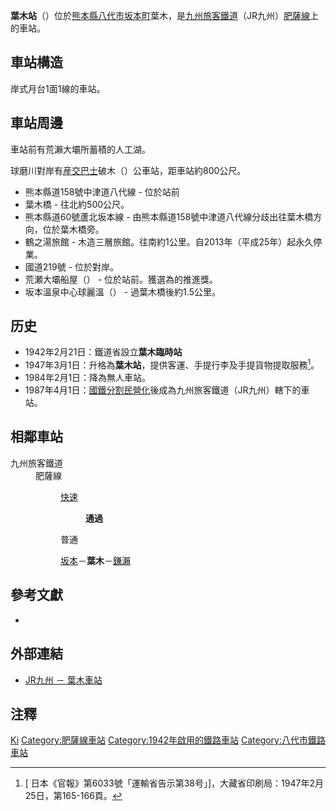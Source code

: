 {{noteTA
|T=zh-tw:葉木車站;zh-hk:葉木站;zh-cn:葉木站;
|1=zh-tw:葉木車站;zh-hk:葉木站;zh-cn:葉木站;}}
{{日本車站資訊
|公司色 = red
|文字色 = 
|站名 = 葉木站
|圖片 = Haki Station.JPG
|pxl = 
|圖片說明 = 站房（2007年3月）
|日文原名 = 葉木
|平假名 = はき
|羅馬拼音 = Haki
|副站名 = 
|所屬公司 = [[九州旅客鐵道|九州旅客鐵道]]（JR九州）
|所屬路線 = [[肥薩線|肥薩線]]
|前一站 = [[坂本站_(熊本縣)|坂本]]
|前一站距離 = 3.4
|後一站距離 = 2.4
|後一站 =  [[鎌瀨站|鎌瀨]]
|距離 = 14.4
|起點站 = [[八代站|八代]]
|電報略號 = ハキ
|車站編號 = 
|所在地 = [[熊本縣|熊本縣]][[八代市|八代市]][[坂本町|坂本町]]葉木1684
|車站構造 = 地面站
|月台配置 = 1面1線
|啟用年月日 = 1942年12月21日*
|廢站年月日 = 
|乘客人數 = 25
|上下車人次 = 57
|統計年度 = 2012年
|轉車 = 
|備註 = [[無人站|無人站]]
|全寬備註 = * 開業時為臨時站，1947年升級為正式車站。
}}
'''葉木站'''（{{jpn|j=葉木駅|kyu=|hg=はきえき|hgt=|rm=Haki eki|f=y}}）位於[[熊本縣|熊本縣]][[八代市|八代市]][[坂本町|坂本町]]葉木，是[[九州旅客鐵道|九州旅客鐵道]]（JR九州）[[肥薩線|肥薩線]]上的車站。

== 車站構造 ==
岸式月台1面1線的車站。

== 車站周邊 ==
車站前有荒瀨大壩所蓄積的人工湖。

球磨川對岸有[[九州產業交通|産交巴士]]破木（{{lang|ja|はぎ}}）公車站，距車站約800公尺。
*熊本縣道158號中津道八代線 - 位於站前
*葉木橋 - 往北約500公尺。
*熊本縣道60號蘆北坂本線 - 由熊本縣道158號中津道八代線分歧出往葉木橋方向，位於葉木橋旁。
*鶴之湯旅館 - 木造三層旅館。往南約1公里。自2013年（平成25年）起永久停業。
*國道219號 - 位於對岸。
*荒瀬大壩船屋（{{lang|ja|荒瀬ダムボートハウス}}） - 位於站前。獲選為{{link-ja|熊本藝術建築|くまもとアートポリス|熊本藝術建築（KAP）}}的推進獎。
*坂本溫泉中心球麗溫（{{lang|ja|くれおん}}） - 過葉木橋後約1.5公里。

==历史==
*1942年2月21日：鐵道省設立'''葉木臨時站'''
*1947年3月1日：升格為'''葉木站'''，提供客運、手提行李及手提貨物提取服務<ref>[{{NDLDC|2962547/2}} 日本《官報》第6033號「運輸省告示第38号」]，大藏省印刷局：1947年2月25日，第165-166頁。</ref>。
*1984年2月1日：降為無人車站。
*1987年4月1日：[[國鐵分割民營化|國鐵分割民營化]]後成為九州旅客鐵道（JR九州）轄下的車站。

== 相鄰車站 ==
; 九州旅客鐵道
: 肥薩線
:: {{Color|#faf|■}}[[肥薩線#快速列車|快速]]
::: '''通過'''
:: {{Color|black|■}}普通
:: [[坂本站_(熊本縣)|坂本]]－'''葉木'''－[[鎌瀨站|鎌瀨]]

==參考文獻==
*{{cite book
  | author = 今尾惠介
  | title = {{lang|ja|日本鉄道旅行地図帳 12号・九州}}
  | publisher = 新潮社
  | series = {{lang|ja|日本鉄道旅行地図帳}}
  | year = 2008
  | isbn = 978-4-10-790030-2
}}

==外部連結==
* [http://www.jrkyushu.co.jp/railway/station/1191772_1601.html JR九州 － 葉木車站]{{ja}}

==注釋==
{{reflist}}
{{commonscat|Haki Station}}
{{肥薩線}}
{{DEFAULTSORT:Haki}}
[[Category:日本鐵路車站_Ha|Ki]]
[[Category:肥薩線車站|Category:肥薩線車站]]
[[Category:1942年啟用的鐵路車站|Category:1942年啟用的鐵路車站]]
[[Category:八代市鐵路車站|Category:八代市鐵路車站]]